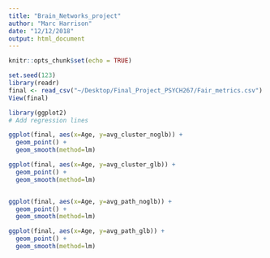 ```yaml
---
title: "Brain_Networks_project"
author: "Marc Harrison"
date: "12/12/2018"
output: html_document
---
```


```r
knitr::opts_chunk$set(echo = TRUE)
```

```r
set.seed(123)
library(readr)
final <- read_csv("~/Desktop/Final_Project_PSYCH267/Fair_metrics.csv")
View(final)
```

```r
library(ggplot2)
# Add regression lines

ggplot(final, aes(x=Age, y=avg_cluster_noglb)) +
  geom_point() + 
  geom_smooth(method=lm)

ggplot(final, aes(x=Age, y=avg_cluster_glb)) +
  geom_point() + 
  geom_smooth(method=lm)


ggplot(final, aes(x=Age, y=avg_path_noglb)) +
  geom_point() + 
  geom_smooth(method=lm)

ggplot(final, aes(x=Age, y=avg_path_glb)) +
  geom_point() + 
  geom_smooth(method=lm)


```


